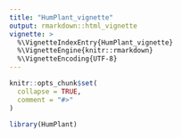 ```yaml
---
title: "HumPlant_vignette"
output: rmarkdown::html_vignette
vignette: >
  %\VignetteIndexEntry{HumPlant_vignette}
  %\VignetteEngine{knitr::rmarkdown}
  %\VignetteEncoding{UTF-8}
---
```


```r
knitr::opts_chunk$set(
  collapse = TRUE,
  comment = "#>"
)
```

```r
library(HumPlant)
```

